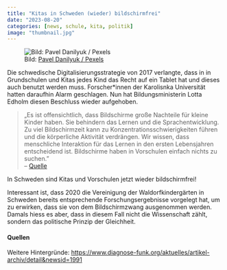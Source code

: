 ---
title: "Kitas in Schweden (wieder) bildschirmfrei"
date: "2023-08-20"
categories: [news, schule, kita, politik]
image: "thumbnail.jpg"
---

![[Bild: [Pavel Danilyuk / Pexels](https://www.pexels.com/@pavel-danilyuk/)]{.img-credits}](thumbnail.jpg){fig-align="left"}

Die schwedische Digitalisierungsstrategie von 2017 verlangte, dass in in Grundschulen und Kitas jedes Kind das Recht auf ein Tablet hat und dieses auch benutzt werden muss. Forscher\*innen der Karolisnka Universität hatten daraufhin Alarm geschlagen. Nun hat Bildungsministerin Lotta Edholm diesen Beschluss wieder aufgehoben.

> „Es ist offensichtlich, dass Bildschirme große Nachteile für kleine Kinder haben. Sie behindern das Lernen und die Sprachentwicklung. Zu viel Bildschirmzeit kann zu Konzentrationsschwierigkeiten führen und die körperliche Aktivität verdrängen. Wir wissen, dass menschliche Interaktion für das Lernen in den ersten Lebensjahren entscheidend ist. Bildschirme haben in Vorschulen einfach nichts zu suchen."\
> -- [Quelle](https://www.liberalerna.se/nyheter/dags-for-skarmfri-forskola)

In Schweden sind Kitas und Vorschulen jetzt wieder bildschirmfrei!

Interessant ist, dass 2020 die Vereinigung der Waldorfkindergärten in Schweden bereits entsprechende Forschungsergebnisse vorgelegt hat, um zu erwirken, dass sie von dem Bildschirmzwang ausgenommen werden. Damals hiess es aber, dass in diesem Fall nicht die Wissenschaft zählt, sondern das politische Prinzip der Gleichheit.

#### Quellen

Weitere Hintergründe: <https://www.diagnose-funk.org/aktuelles/artikel-archiv/detail&newsid=1991>
